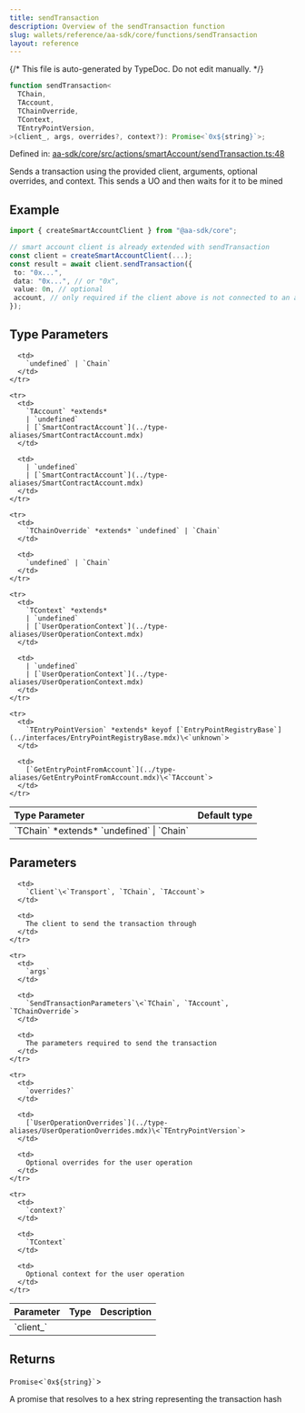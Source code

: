 ```yaml
---
title: sendTransaction
description: Overview of the sendTransaction function
slug: wallets/reference/aa-sdk/core/functions/sendTransaction
layout: reference
---
```


{/* This file is auto-generated by TypeDoc. Do not edit manually. */}

```ts
function sendTransaction<
  TChain,
  TAccount,
  TChainOverride,
  TContext,
  TEntryPointVersion,
>(client_, args, overrides?, context?): Promise<`0x${string}`>;
```

Defined in: [aa-sdk/core/src/actions/smartAccount/sendTransaction.ts:48](https://github.com/alchemyplatform/aa-sdk/blob/dc58c113ff1eeb06d4b3f76c505cbbaad47db8fc/aa-sdk/core/src/actions/smartAccount/sendTransaction.ts#L48)

Sends a transaction using the provided client, arguments, optional overrides, and context.
This sends a UO and then waits for it to be mined

## Example

```ts
import { createSmartAccountClient } from "@aa-sdk/core";

// smart account client is already extended with sendTransaction
const client = createSmartAccountClient(...);
const result = await client.sendTransaction({
 to: "0x...",
 data: "0x...", // or "0x",
 value: 0n, // optional
 account, // only required if the client above is not connected to an account
});
```

## Type Parameters

<table>
  <thead>
    <tr>
      <th align="left">Type Parameter</th>
      <th align="left">Default type</th>
    </tr>
  </thead>

  <tbody>
    <tr>
      <td>
        `TChain` *extends* `undefined` | `Chain`
      </td>

      <td>
        `undefined` | `Chain`
      </td>
    </tr>

    <tr>
      <td>
        `TAccount` *extends*
        | `undefined`
        | [`SmartContractAccount`](../type-aliases/SmartContractAccount.mdx)
      </td>

      <td>
        | `undefined`
        | [`SmartContractAccount`](../type-aliases/SmartContractAccount.mdx)
      </td>
    </tr>

    <tr>
      <td>
        `TChainOverride` *extends* `undefined` | `Chain`
      </td>

      <td>
        `undefined` | `Chain`
      </td>
    </tr>

    <tr>
      <td>
        `TContext` *extends*
        | `undefined`
        | [`UserOperationContext`](../type-aliases/UserOperationContext.mdx)
      </td>

      <td>
        | `undefined`
        | [`UserOperationContext`](../type-aliases/UserOperationContext.mdx)
      </td>
    </tr>

    <tr>
      <td>
        `TEntryPointVersion` *extends* keyof [`EntryPointRegistryBase`](../interfaces/EntryPointRegistryBase.mdx)\<`unknown`>
      </td>

      <td>
        [`GetEntryPointFromAccount`](../type-aliases/GetEntryPointFromAccount.mdx)\<`TAccount`>
      </td>
    </tr>

  </tbody>
</table>

## Parameters

<table>
  <thead>
    <tr>
      <th align="left">Parameter</th>
      <th align="left">Type</th>
      <th align="left">Description</th>
    </tr>
  </thead>

  <tbody>
    <tr>
      <td>
        `client_`
      </td>

      <td>
        `Client`\<`Transport`, `TChain`, `TAccount`>
      </td>

      <td>
        The client to send the transaction through
      </td>
    </tr>

    <tr>
      <td>
        `args`
      </td>

      <td>
        `SendTransactionParameters`\<`TChain`, `TAccount`, `TChainOverride`>
      </td>

      <td>
        The parameters required to send the transaction
      </td>
    </tr>

    <tr>
      <td>
        `overrides?`
      </td>

      <td>
        [`UserOperationOverrides`](../type-aliases/UserOperationOverrides.mdx)\<`TEntryPointVersion`>
      </td>

      <td>
        Optional overrides for the user operation
      </td>
    </tr>

    <tr>
      <td>
        `context?`
      </td>

      <td>
        `TContext`
      </td>

      <td>
        Optional context for the user operation
      </td>
    </tr>

  </tbody>
</table>

## Returns

`Promise`\<`` `0x${string}` ``>

A promise that resolves to a hex string representing the transaction hash
